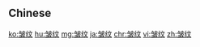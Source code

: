 {{also|皺紋}}
==Chinese==
{{zh-see|皺紋}}

[[ko:皱纹]]
[[hu:皱纹]]
[[mg:皱纹]]
[[ja:皱纹]]
[[chr:皱纹]]
[[vi:皱纹]]
[[zh:皱纹]]
